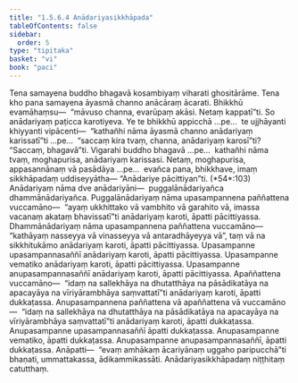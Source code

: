 ```yaml
---
title: "1.5.6.4 Anādariyasikkhāpada"
tableOfContents: false
sidebar:
  order: 5
type: "tipitaka"
basket: "vi"
book: "paci"
---
```



<DynamicBreadcrumb />

<Division number="340" book="paci" bookNo="2" page="149">

<Paragraph number="1046" book="paci">
Tena samayena buddho bhagavā kosambiyaṃ viharati ghositārāme. Tena kho pana samayena āyasmā channo anācāraṃ ācarati. Bhikkhū evamāhaṃsu—  “māvuso channa, evarūpaṃ akāsi. Netaṃ kappatī”ti. So anādariyaṃ paṭicca karotiyeva.
</Paragraph>

<Paragraph number="1047" book="paci">
Ye te bhikkhū appicchā …pe…  te ujjhāyanti khiyyanti vipācenti—  “kathañhi nāma āyasmā channo anādariyaṃ karissatī”ti …pe…  “saccaṃ kira tvaṃ, channa, anādariyaṃ karosī”ti? “Saccaṃ, bhagavā”ti. Vigarahi buddho bhagavā …pe…  kathañhi nāma tvaṃ, moghapurisa, anādariyaṃ karissasi. Netaṃ, moghapurisa, appasannānaṃ vā pasādāya …pe…  evañca pana, bhikkhave, imaṃ sikkhāpadaṃ uddiseyyātha—
</Paragraph>

</Division>
<Division number="341" book="paci" bookNo="2" page="150">

<Paragraph number="1048" book="paci">
<Emphasis>“Anādariye pācittiyan”</Emphasis>ti. (*54*:<Emphasis>103</Emphasis>)
</Paragraph>

</Division>
<Division number="342" book="paci" bookNo="2" page="150">

<Paragraph number="1049" book="paci">
<Emphasis>Anādariyaṃ</Emphasis> nāma dve anādariyāni—  puggalānādariyañca dhammānādariyañca.
</Paragraph>

<Paragraph number="1050" book="paci">
<Emphasis>Puggalānādariyaṃ</Emphasis> nāma upasampannena paññattena vuccamāno—  “ayaṃ ukkhittako vā vambhito vā garahito vā, imassa vacanaṃ akataṃ bhavissatī”ti anādariyaṃ karoti, āpatti pācittiyassa.
</Paragraph>

<Paragraph number="1051" book="paci">
<Emphasis>Dhammānādariyaṃ</Emphasis> nāma upasampannena paññattena vuccamāno—  “kathāyaṃ nasseyya vā vinasseyya vā antaradhāyeyya vā”, taṃ vā na sikkhitukāmo anādariyaṃ karoti, āpatti pācittiyassa.
</Paragraph>

</Division>
<Division number="343" book="paci" bookNo="2" page="150">

<Paragraph number="1052" book="paci">
Upasampanne upasampannasaññī anādariyaṃ karoti, āpatti pācittiyassa. Upasampanne vematiko anādariyaṃ karoti, āpatti pācittiyassa. Upasampanne anupasampannasaññī anādariyaṃ karoti, āpatti pācittiyassa.
</Paragraph>

<Paragraph number="1053" book="paci">
Apaññattena vuccamāno—  “idaṃ na sallekhāya na dhutatthāya na pāsādikatāya na apacayāya na vīriyārambhāya saṃvattatī”ti anādariyaṃ karoti, āpatti dukkaṭassa. Anupasampannena paññattena vā apaññattena vā vuccamāno—  “idaṃ na sallekhāya na dhutatthāya na pāsādikatāya na apacayāya na vīriyārambhāya saṃvattatī”ti anādariyaṃ karoti, āpatti dukkaṭassa.
</Paragraph>

<Paragraph number="1054" book="paci">
Anupasampanne upasampannasaññī āpatti dukkaṭassa. Anupasampanne vematiko, āpatti dukkaṭassa. Anupasampanne anupasampannasaññī, āpatti dukkaṭassa.
</Paragraph>

</Division>
<Division number="344" book="paci" bookNo="2" page="150">

<Paragraph number="1055" book="paci">
Anāpatti—  “evaṃ amhākaṃ ācariyānaṃ uggaho paripucchā”ti bhaṇati, ummattakassa, ādikammikassāti.

</Paragraph>
</Division>

<Paragraph number="1056" type="center" book="paci">
Anādariyasikkhāpadaṃ niṭṭhitaṃ catutthaṃ.
</Paragraph>